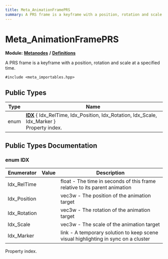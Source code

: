 ```yaml
---
title: Meta_AnimationFramePRS
summary: A PRS frame is a keyframe with a position, rotation and scale at a specified time. 
---
```


# Meta_AnimationFramePRS

**Module:** **[Metanodes](../../modules/metanodes/index.mdx)** **/** **[Definitions](../../modules/metanodes/definitions.mdx)**

A PRS frame is a keyframe with a position, rotation and scale at a specified time. 

`#include <meta_importables.hpp>`

## Public Types

| Type           | Name           |
| -------------- | -------------- |
| enum| **[IDX](#enum-idx)** \{ Idx_RelTime, Idx_Position, Idx_Rotation, Idx_Scale, Idx_Marker \}<br />Property index.  |

## Public Types Documentation

### enum IDX

| Enumerator | Value | Description |
| ---------- | ----- | ----------- |
| Idx_RelTime | | float - The time in seconds of this frame relative to its parent animation   |
| Idx_Position | | vec3w - The position of the animation target   |
| Idx_Rotation | | vec3w - The rotation of the animation target   |
| Idx_Scale | | vec3w - The scale of the animation target   |
| Idx_Marker | | link - A temporary solution to keep scene visual highlighting in sync on a cluster   |

Property index. 

